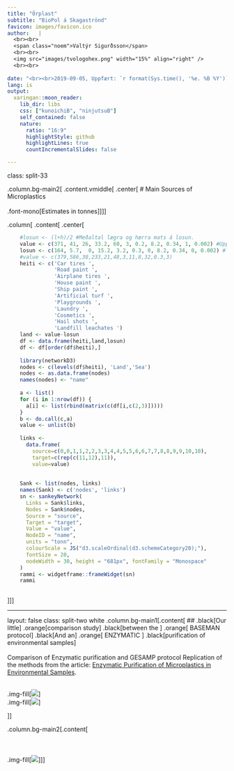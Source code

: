 ```yaml
---
title: "Örplast"
subtitle: "BioPol á Skagaströnd"
favicon: images/favicon.ico
author:   |
  <br><br>
  <span class="noem">Valtýr Sigurðsson</span>
  <br><br>
  <img src="images/tvologohex.png" width="15%" align="right" />
  <br><br>
  
date: "<br><br>2019-09-05, Uppfært: `r format(Sys.time(), '%e. %B %Y')`"
lang: is
output:
  xaringan::moon_reader:
    lib_dir: libs
    css: ["kunoichiB", "ninjutsuB"]
    self_contained: false
    nature:
      ratio: "16:9"
      highlightStyle: github
      highlightLines: true
      countIncrementalSlides: false

---
```


class: split-33

.column.bg-main2[
.content.vmiddle[
.center[
# Main Sources of Microplastics
<br>
<br>
.font-mono[Estimates in tonnes]
]]]

.column[
.content[
.center[
  
```r
    #losun <- (l+h)/2 #Meðaltal lægra og hærra mats á losun.
    value <- c(371, 41, 26, 33.2, 60, 3, 0.2, 8.2, 0.34, 1, 0.002) #Uppspretta lægra mat
    losun <- c(164, 5.7,  0, 15.2, 3.2, 0.3, 0, 8.2, 0.34, 0, 0.002) #losun lægra mat
    #value <- c(379,586,38,233,21,48,3,11,8,32,0.3,3)
    heiti <- c('Car tires ',
               'Road paint ',
               'Airplane tires ',
               'House paint ',
               'Ship paint ',
               'Artificial turf ',
               'Playgrounds ',
               'Laundry ',
               'Cosmetics ',
               'Hail shots ',
               'Landfill leachates ')
    land <- value-losun
    df <- data.frame(heiti,land,losun)
    df <- df[order(df$heiti),]
    
    library(networkD3)
    nodes <- c(levels(df$heiti), 'Land','Sea')
    nodes <- as.data.frame(nodes)
    names(nodes) <- "name"
    
    a <- list()
    for (i in 1:nrow(df)) {
      a[i] <- list(rbind(matrix(c(df[i,c(2,3)]))))
    }
    b <- do.call(c,a)
    value <- unlist(b)
    
    links <- 
      data.frame(
        source=c(0,0,1,1,2,2,3,3,4,4,5,5,6,6,7,7,8,8,9,9,10,10),
        target=c(rep(c(11,12),11)),
        value=value)
    
    
    Sank <- list(nodes, links)
    names(Sank) <- c('nodes', 'links')
    sn <- sankeyNetwork(
      Links = Sank$links,
      Nodes = Sank$nodes,
      Source = "source",
      Target = "target",
      Value = "value",
      NodeID = "name",
      units = "tonn",
      colourScale = JS("d3.scaleOrdinal(d3.schemeCategory20);"),
      fontSize = 20,
      nodeWidth = 30, height = "681px", fontFamily = "Monospace"
    )
    rammi <- widgetframe::frameWidget(sn)
    rammi
    
```
    
]]]


---

layout: false
class: split-two white
.column.bg-main1[.content[
## .black[Our little] .orange[comparison study] .black[between the ] .orange[ BASEMAN protocol] .black[And an] .orange[ ENZYMATIC ] .black[purification of environmental samples]
<br>
<br>
Comparison of Enzymatic purification and GESAMP protocol
Replication of the methods from the article: [Enzymatic Purification of Microplastics in Environmental Samples](https://sci-hub.se/10.1021/acs.est.7b03055).

<br>
  .img-fill[![](images/BASEMAN-1.png)]
<br>
  .img-fill[![](images/Enzymatic-1.png)]

]]

.column.bg-main2[.content[
<br>
<br>
<br>
<br>
  .img-fill[![](images/unnamed-chunk-1-1.png)]
]]
  